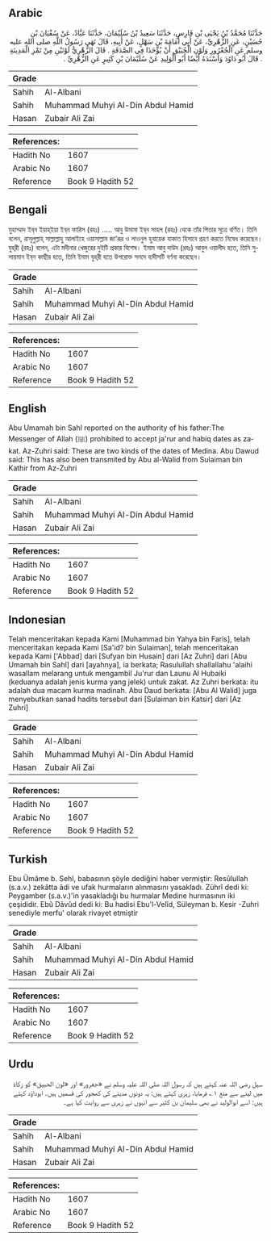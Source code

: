 ## Arabic


<div dir="rtl" lang="ar" style={{fontSize:'larger',backgroundColor:'#f8f9fa',padding:20}}>
حَدَّثَنَا مُحَمَّدُ بْنُ يَحْيَى بْنِ فَارِسٍ، حَدَّثَنَا سَعِيدُ بْنُ سُلَيْمَانَ، حَدَّثَنَا عَبَّادٌ، عَنْ سُفْيَانَ بْنِ حُسَيْنٍ، عَنِ الزُّهْرِيِّ، عَنْ أَبِي أُمَامَةَ بْنِ سَهْلٍ، عَنْ أَبِيهِ، قَالَ نَهَى رَسُولُ اللَّهِ صلى الله عليه وسلم عَنِ الْجُعْرُورِ وَلَوْنِ الْحُبَيْقِ أَنْ يُؤْخَذَا فِي الصَّدَقَةِ ‏.‏ قَالَ الزُّهْرِيُّ لَوْنَيْنِ مِنْ تَمْرِ الْمَدِينَةِ ‏.‏ قَالَ أَبُو دَاوُدَ وَأَسْنَدَهُ أَيْضًا أَبُو الْوَلِيدِ عَنْ سُلَيْمَانَ بْنِ كَثِيرٍ عَنِ الزُّهْرِيِّ ‏.‏
</div>
<div style={{backgroundColor:'#f8f9fa',padding:20, marginBottom: 10}}><table> <thead> <tr> <th>Grade</th> <th></th> </tr> </thead> <tbody> <tr><td>Sahih</td><td>Al-Albani</td></tr><tr><td>Sahih</td><td>Muhammad Muhyi Al-Din Abdul Hamid</td></tr><tr><td>Hasan</td><td>Zubair Ali Zai</td></tr></tbody></table><table> <thead> <tr> <th>References:</th> <th></th> </tr> </thead> <tbody><tr><td>Hadith No</td><td>1607</td></tr><tr><td>Arabic No</td><td>1607</td></tr><tr><td>Reference</td><td>Book 9 Hadith 52</td></tr></tbody></table></div>

## Bengali


<div dir="ltr" lang="bn" style={{fontSize:'larger',backgroundColor:'#f8f9fa',padding:20}}>
মুহাম্মাদ ইব্‌ন ইয়াহ্‌ইয়া ইব্‌ন ফারিস (রহঃ) ..... আবু উমামা ইব্‌ন সাহল (রহঃ) থেকে তাঁর পিতার সূত্রে বর্ণিত। তিনি বলেন, রাসূলুল্লাহ্‌ সাল্লাল্লাহু আলাইহে ওয়াসাল্লাম জা’রূর ও লাওনুল হুবায়েক যাকাত হিসাবে গ্রহণ করতে নিষেধ করেছেন। যুহ্‌রী (রহঃ) বলেন, এটা মদীনার খেজুরের দুইটি প্রকার বিশেষ। ইমাম আবু দাউদ (রহঃ) আবুল ওয়ালীদ হতে, তিনি সুলায়মান ইব্‌ন কাছীর হতে, তিনি ইমাম যুহ্‌রী হতে উপরোক্ত সনদে হাদীসটি বর্ণনা করেছেন।
</div>
<div style={{backgroundColor:'#f8f9fa',padding:20, marginBottom: 10}}><table> <thead> <tr> <th>Grade</th> <th></th> </tr> </thead> <tbody> <tr><td>Sahih</td><td>Al-Albani</td></tr><tr><td>Sahih</td><td>Muhammad Muhyi Al-Din Abdul Hamid</td></tr><tr><td>Hasan</td><td>Zubair Ali Zai</td></tr></tbody></table><table> <thead> <tr> <th>References:</th> <th></th> </tr> </thead> <tbody><tr><td>Hadith No</td><td>1607</td></tr><tr><td>Arabic No</td><td>1607</td></tr><tr><td>Reference</td><td>Book 9 Hadith 52</td></tr></tbody></table></div>

## English


<div dir="ltr" lang="en" style={{fontSize:'larger',backgroundColor:'#f8f9fa',padding:20}}>
Abu Umamah bin Sahl reported on the authority of his father:The Messenger of Allah (ﷺ) prohibited to accept ja'rur and habiq dates as zakat. Az-Zuhri said: These are two kinds of the dates of Medina. Abu Dawud said: This has also been transmited by Abu al-Walid from Sulaiman bin Kathir from Az-Zuhri
</div>
<div style={{backgroundColor:'#f8f9fa',padding:20, marginBottom: 10}}><table> <thead> <tr> <th>Grade</th> <th></th> </tr> </thead> <tbody> <tr><td>Sahih</td><td>Al-Albani</td></tr><tr><td>Sahih</td><td>Muhammad Muhyi Al-Din Abdul Hamid</td></tr><tr><td>Hasan</td><td>Zubair Ali Zai</td></tr></tbody></table><table> <thead> <tr> <th>References:</th> <th></th> </tr> </thead> <tbody><tr><td>Hadith No</td><td>1607</td></tr><tr><td>Arabic No</td><td>1607</td></tr><tr><td>Reference</td><td>Book 9 Hadith 52</td></tr></tbody></table></div>

## Indonesian


<div dir="ltr" lang="id" style={{fontSize:'larger',backgroundColor:'#f8f9fa',padding:20}}>
Telah menceritakan kepada Kami [Muhammad bin Yahya bin Faris], telah menceritakan kepada Kami [Sa'id? bin Sulaiman], telah menceritakan kepada Kami ['Abbad] dari [Sufyan bin Husain] dari [Az Zuhri] dari [Abu Umamah bin Sahl] dari [ayahnya], ia berkata; Rasulullah shallallahu 'alaihi wasallam melarang untuk mengambil Ju'rur dan Launu Al Hubaiki (keduanya adalah jenis kurma yang jelek) untuk zakat. Az Zuhri berkata: itu adalah dua macam kurma madinah. Abu Daud berkata: [Abu Al Walid] juga menyebutkan sanad hadits tersebut dari [Sulaiman bin Katsir] dari [Az Zuhri]
</div>
<div style={{backgroundColor:'#f8f9fa',padding:20, marginBottom: 10}}><table> <thead> <tr> <th>Grade</th> <th></th> </tr> </thead> <tbody> <tr><td>Sahih</td><td>Al-Albani</td></tr><tr><td>Sahih</td><td>Muhammad Muhyi Al-Din Abdul Hamid</td></tr><tr><td>Hasan</td><td>Zubair Ali Zai</td></tr></tbody></table><table> <thead> <tr> <th>References:</th> <th></th> </tr> </thead> <tbody><tr><td>Hadith No</td><td>1607</td></tr><tr><td>Arabic No</td><td>1607</td></tr><tr><td>Reference</td><td>Book 9 Hadith 52</td></tr></tbody></table></div>

## Turkish


<div dir="ltr" lang="tr" style={{fontSize:'larger',backgroundColor:'#f8f9fa',padding:20}}>
Ebu Ümâme b. Sehl, babasının şöyle dediğini haber vermiştir: Resûlullah (s.a.v.) zekâtta âdi ve ufak hurmaların alınmasını yasakladı. Zührî dedi ki: Peygamber (s.a.v.)'in yasakladığı bu hurmalar Medine hurmasının iki çeşididir. Ebû Dâvûd dedi ki: Bu hadisi Ebu'l-Velîd, Süleyman b. Kesir -Zuhri senediyle merfu' olarak rivayet etmiştir
</div>
<div style={{backgroundColor:'#f8f9fa',padding:20, marginBottom: 10}}><table> <thead> <tr> <th>Grade</th> <th></th> </tr> </thead> <tbody> <tr><td>Sahih</td><td>Al-Albani</td></tr><tr><td>Sahih</td><td>Muhammad Muhyi Al-Din Abdul Hamid</td></tr><tr><td>Hasan</td><td>Zubair Ali Zai</td></tr></tbody></table><table> <thead> <tr> <th>References:</th> <th></th> </tr> </thead> <tbody><tr><td>Hadith No</td><td>1607</td></tr><tr><td>Arabic No</td><td>1607</td></tr><tr><td>Reference</td><td>Book 9 Hadith 52</td></tr></tbody></table></div>

## Urdu


<div dir="rtl" lang="ur" style={{fontSize:'larger',backgroundColor:'#f8f9fa',padding:20}}>
سہل رضی اللہ عنہ کہتے ہیں کہ رسول اللہ صلی اللہ علیہ وسلم نے «جعرور» اور «لون الحبیق» کو زکاۃ میں لینے سے منع ۱؎ فرمایا، زہری کہتے ہیں: یہ دونوں مدینے کی کھجور کی قسمیں ہیں۔ ابوداؤد کہتے ہیں: اسے ابوالولید نے بھی سلیمان بن کثیر سے انہوں نے زہری سے روایت کیا ہے۔
</div>
<div style={{backgroundColor:'#f8f9fa',padding:20, marginBottom: 10}}><table> <thead> <tr> <th>Grade</th> <th></th> </tr> </thead> <tbody> <tr><td>Sahih</td><td>Al-Albani</td></tr><tr><td>Sahih</td><td>Muhammad Muhyi Al-Din Abdul Hamid</td></tr><tr><td>Hasan</td><td>Zubair Ali Zai</td></tr></tbody></table><table> <thead> <tr> <th>References:</th> <th></th> </tr> </thead> <tbody><tr><td>Hadith No</td><td>1607</td></tr><tr><td>Arabic No</td><td>1607</td></tr><tr><td>Reference</td><td>Book 9 Hadith 52</td></tr></tbody></table></div>